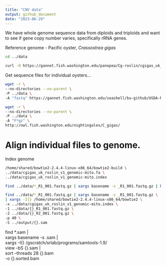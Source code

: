 ```yaml
---
title: "CNV data"
output: github_document
date: "2023-06-29"
---
```



We have whole genome sequence data from diploids and triploids and want to see if gene copy number varies, specifically rRNA genes.

Reference genome - Pacific oyster, _Crassostrea gigas_


```bash
cd ../data

curl -O https://gannet.fish.washington.edu/panopea/Cg-roslin/cgigas_uk_roslin_v1_genomic-mito.fa
```


Get sequence files for individual oysters...

```bash
wget -r \
--no-directories --no-parent \
-P ../data \
-A "fastq" https://gannet.fish.washington.edu/seashell/bu-github/USDA-NRSP-8-gigas-rDNA/data/trim-merge/
```
```bash
wget -r \
--no-directories --no-parent \
-P ../data \
-A "F*gz" \
http://owl.fish.washington.edu/nightingales/C_gigas/
```




# Align individual files to genome.

Index genome

```bash
/home/shared/bowtie2-2.4.4-linux-x86_64/bowtie2-build \
../data/cgigas_uk_roslin_v1_genomic-mito.fa \
../data/cgigas_uk_roslin_v1_genomic-mito.index
```
```bash
find ../data/*_R1_001.fastq.gz | xargs basename -s _R1_001.fastq.gz | head
```


```bash
find ../data/*_R1_001.fastq.gz | xargs basename -s _R1_001.fastq.gz \
| xargs -I{} /home/shared/bowtie2-2.4.4-linux-x86_64/bowtie2 \
-x ../data/cgigas_uk_roslin_v1_genomic-mito.index \
-1 ../data/{}_R1_001.fastq.gz \
-2 ../data/{}_R2_001.fastq.gz \
-p 40 \
-S ../output/{}.sam
```


find *.sam | \
xargs basename -s .sam | \
xargs -I{} /gscratch/srlab/programs/samtools-1.9/ \
view -bS {}.sam | \
sort --threads 28 {}.bam \
-o {}.sorted.bam

